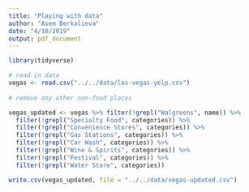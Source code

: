 ```yaml
---
title: "Playing with data"
author: "Asem Berkalieva"
date: "4/10/2019"
output: pdf_document
--- 
```

 
```r
library(tidyverse)

# read in data
vegas <- read.csv("../../data/las-vegas-yelp.csv")
 
# remove any other non-food places

vegas_updated <- vegas %>% filter(!grepl("Walgreens", name)) %>%
  filter(!grepl("Specialty Food", categories)) %>%
  filter(!grepl("Convenience Stores", categories)) %>%
  filter(!grepl("Gas Stations", categories)) %>%
  filter(!grepl("Car Wash", categories)) %>%
  filter(!grepl("Wine & Spirits", categories)) %>%
  filter(!grepl("Festival", categories)) %>%
  filter(!grepl("Water Store", categories))

write.csv(vegas_updated, file = "../../data/vegas-updated.csv")

```


